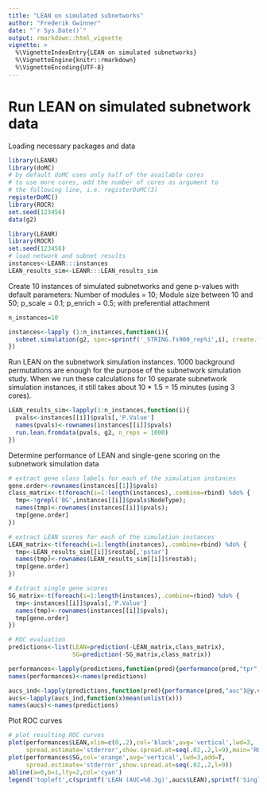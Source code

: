 ```yaml
---
title: "LEAN on simulated subnetworks"
author: "Frederik Gwinner"
date: "`r Sys.Date()`"
output: rmarkdown::html_vignette
vignette: >
  %\VignetteIndexEntry{LEAN on simulated subnetworks}
  %\VignetteEngine{knitr::rmarkdown}
  %\VignetteEncoding{UTF-8}
---
```


# Run LEAN on simulated subnetwork data
Loading necessary packages and data
```r
library(LEANR)
library(doMC)
# by default doMC uses only half of the available cores
# to use more cores, add the number of cores as argument to 
# the following line, i.e. registerDoMC(3)
registerDoMC()
library(ROCR)
set.seed(123456)
data(g2)
```

```r
library(LEANR)
library(ROCR)
set.seed(123456)
# load network and subnet results
instances<-LEANR:::instances
LEAN_results_sim<-LEANR:::LEAN_results_sim
```


Create 10 instances of simulated subnetworks and gene p-values with default parameters:
Number of modules = 10;
Module size between 10 and 50;
p_scale = 0.1; p_enrich = 0.5;
with preferential attachment

```r
n_instances=10

instances<-lapply (1:n_instances,function(i){
  subnet.simulation(g2, spec=sprintf('_STRING.fs900_rep%i',i), create.files=F)
})
```

Run LEAN on the subnetwork simulation instances. 1000 background permutations are enough for the purpose of the subnetwork simulation study. When we run these calculations for 10 separate subnetwork simulation instances, it still takes about 10 * 1.5  = 15 minutes (using 3 cores).

```r
LEAN_results_sim<-lapply(1:n_instances,function(i){
  pvals<-instances[[i]]$pvals[,'P.Value']
  names(pvals)<-rownames(instances[[i]]$pvals)
  run.lean.fromdata(pvals, g2, n_reps = 1000)
})
```


Determine performance of LEAN and single-gene scoring on the subnetwork simulation data
```r
# extract gene class labels for each of the simulation instances
gene.order<-rownames(instances[[1]]$pvals)
class_matrix<-t(foreach(i=1:length(instances),.combine=rbind) %do% {
  tmp<-!grepl('BG',instances[[i]]$pvals$NodeType);
  names(tmp)<-rownames(instances[[i]]$pvals);
  tmp[gene.order]
})

# extract LEAN scores for each of the simulation instances
LEAN_matrix<-t(foreach(i=1:length(instances),.combine=rbind) %do% {
  tmp<-LEAN_results_sim[[i]]$restab[,'pstar']
  names(tmp)<-rownames(LEAN_results_sim[[i]]$restab);
  tmp[gene.order]
})

# Extract single gene scores
SG_matrix<-t(foreach(i=1:length(instances),.combine=rbind) %do% {
  tmp<-instances[[i]]$pvals[,'P.Value']
  names(tmp)<-rownames(instances[[i]]$pvals);
  tmp[gene.order]
})

# ROC evaluation
predictions<-list(LEAN=prediction(-LEAN_matrix,class_matrix),
                  SG=prediction(-SG_matrix,class_matrix))

performances<-lapply(predictions,function(pred){performance(pred,"tpr","fpr")})
names(performances)<-names(predictions)

aucs_ind<-lapply(predictions,function(pred){performance(pred,"auc")@y.values})
aucs<-lapply(aucs_ind,function(x)mean(unlist(x)))
names(aucs)<-names(predictions)
```

Plot ROC curves 
```r
# plot resulting ROC curves
plot(performances$LEAN,xlim=c(0,.2),col='black',avg='vertical',lwd=3,
     spread.estimate='stderror',show.spread.at=seq(.02,.2,l=9),main='ROC performance on simulated subnetworks')
plot(performances$SG,col='orange',avg='vertical',lwd=3,add=T,
     spread.estimate='stderror',show.spread.at=seq(.02,.2,l=9))
abline(a=0,b=1,lty=2,col='cyan')
legend('topleft',c(sprintf('LEAN (AUC=%0.3g)',aucs$LEAN),sprintf('Single-gene (AUC=%0.3g)',aucs$SG)),fill=c('black','orange'))
```
